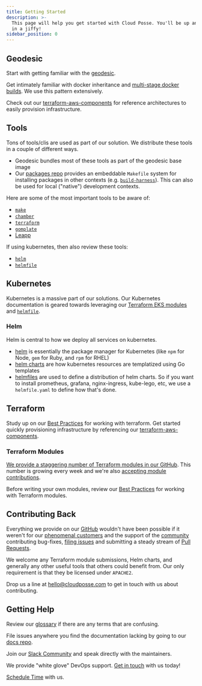 ```yaml
---
title: Getting Started
description: >-
  This page will help you get started with Cloud Posse. You'll be up and running
  in a jiffy!
sidebar_position: 0
---
```


## Geodesic

Start with getting familiar with the [geodesic](/learn/toolchain/#geodesic).

Get intimately familiar with docker inheritance and [multi-stage docker builds](/reference/best-practices/docker-best-practices.md#multi-stage-builds). We use this pattern extensively.

Check out our [terraform-aws-components](https://github.com/cloudposse/terraform-aws-components) for reference architectures to easily provision infrastructure.

## Tools

Tons of tools/clis are used as part of our solution. We distribute these tools in a couple of different ways.

* Geodesic bundles most of these tools as part of the geodesic base image
* Our [packages repo](/learn/toolchain/#packages) provides an embeddable `Makefile` system for installing packages in other contexts (e.g. [`build-harness`](/reference/tools.mdx#build-harness)). This can also be used for local ("native") development contexts.

Here are some of the most important tools to be aware of:

- [`make`](/learn/toolchain/#make)
- [`chamber`](/learn/toolchain/#chamber)
- [`terraform`](/learn/toolchain/#terraform)
- [`gomplate`](/learn/toolchain/#gomplate)
- [Leapp](/learn/toolchain/#leapp)

If using kubernetes, then also review these tools:

- [`helm`](/learn/toolchain/#helm)
- [`helmfile`](/learn/toolchain/#helmfile)

## Kubernetes

Kubernetes is a massive part of our solutions. Our Kubernetes documentation is geared towards leveraging our [Terraform EKS modules](https://github.com/cloudposse?q=terraform-aws-eks) and [`helmfile`](/learn/toolchain/#helmfile).

### Helm

Helm is central to how we deploy all services on kubernetes.

* [helm](/learn/toolchain/#helm) is essentially the package manager for Kubernetes (like `npm` for Node, `gem` for Ruby, and `rpm` for RHEL)
* [helm charts](https://helm.sh/docs/topics/charts/) are how kubernetes resources are templatized using Go templates
* [helmfiles](/learn/toolchain/#helmfile) are used to define a distribution of helm charts. So if you want to install prometheus, grafana, nginx-ingress, kube-lego, etc, we use a `helmfile.yaml` to define how that's done.

## Terraform

Study up on our [Best Practices](/best-practices/terraform) for working with terraform. Get started quickly provisioning infrastructure by referencing our [terraform-aws-components](https://github.com/cloudposse/terraform-aws-components).

### Terraform Modules

[We provide a staggering number of Terraform modules in our GitHub](https://github.com/cloudposse?q=&type=&language=hcl). This number is growing every week and we're also [accepting module contributions](/community/contribute/our-github#contributing).

Before writing your own modules, review our [Best Practices](/best-practices/terraform) for working with Terraform modules.

## Contributing Back

Everything we provide on our [GitHub](https://github.com/cloudposse/) wouldn't have been possible if it weren't for our [phenomenal customers](https://cloudposse.com/) and the support of the [community](https://cloudposse.com/slack/) contributing bug-fixes, [filing issues](https://github.com/search?q=org%3Acloudposse+type%3Aissue) and submitting a steady stream of [Pull Requests](https://github.com/search?q=org%3Acloudposse+type%3Apr).

We welcome any Terraform module submissions, Helm charts, and generally any other useful tools that others could benefit from. Our only requirement is that they be licensed under `APACHE2`.

Drop us a line at [hello@cloudposse.com](mailto:hello@cloudposse.com) to get in touch with us about contributing.

## Getting Help

Review our [glossary](/category/glossary/) if there are any terms that are confusing.

File issues anywhere you find the documentation lacking by going to our [docs repo](https://github.com/cloudposse/docs).

Join our [Slack Community](https://cloudposse.com/slack/) and speak directly with the maintainers.

We provide "white glove" DevOps support. [Get in touch](/community/contact-us) with us today!

[Schedule Time](https://calendly.com/cloudposse/) with us.
